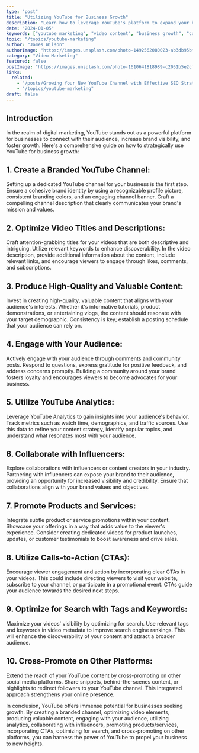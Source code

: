```yaml
---
type: "post"
title: "Utilizing YouTube for Business Growth"
description: "Learn how to leverage YouTube's platform to expand your business reach and drive sustainable growth."
date: "2024-01-05"
keywords: ["youtube marketing", "video content", "business growth", "content strategy"]
topic: "/topics/youtube-marketing"
author: "James Wilson"
authorImage: "https://images.unsplash.com/photo-1492562080023-ab3db95bfbce?q=80&w=100"
category: "Video Marketing"
featured: false
postImage: "https://images.unsplash.com/photo-1610641818989-c2051b5e2cfd?q=80&w=1000"
links:
  related:
    - "/posts/Growing Your New YouTube Channel with Effective SEO Strategies"
    - "/topics/youtube-marketing"
draft: false
---
```


## **Introduction**

In the realm of digital marketing, YouTube stands out as a powerful platform for businesses to connect with their audience, increase brand visibility, and foster growth. Here's a comprehensive guide on how to strategically use YouTube for business growth:

## 1. **Create a Branded YouTube Channel:**

Setting up a dedicated YouTube channel for your business is the first step. Ensure a cohesive brand identity by using a recognizable profile picture, consistent branding colors, and an engaging channel banner. Craft a compelling channel description that clearly communicates your brand's mission and values.

## 2. **Optimize Video Titles and Descriptions:**

Craft attention-grabbing titles for your videos that are both descriptive and intriguing. Utilize relevant keywords to enhance discoverability. In the video description, provide additional information about the content, include relevant links, and encourage viewers to engage through likes, comments, and subscriptions.

## 3. **Produce High-Quality and Valuable Content:**

Invest in creating high-quality, valuable content that aligns with your audience's interests. Whether it's informative tutorials, product demonstrations, or entertaining vlogs, the content should resonate with your target demographic. Consistency is key; establish a posting schedule that your audience can rely on.

## 4. **Engage with Your Audience:**

Actively engage with your audience through comments and community posts. Respond to questions, express gratitude for positive feedback, and address concerns promptly. Building a community around your brand fosters loyalty and encourages viewers to become advocates for your business.

## 5. **Utilize YouTube Analytics:**

Leverage YouTube Analytics to gain insights into your audience's behavior. Track metrics such as watch time, demographics, and traffic sources. Use this data to refine your content strategy, identify popular topics, and understand what resonates most with your audience.

## 6. **Collaborate with Influencers:**

Explore collaborations with influencers or content creators in your industry. Partnering with influencers can expose your brand to their audience, providing an opportunity for increased visibility and credibility. Ensure that collaborations align with your brand values and objectives.

## 7. **Promote Products and Services:**

Integrate subtle product or service promotions within your content. Showcase your offerings in a way that adds value to the viewer's experience. Consider creating dedicated videos for product launches, updates, or customer testimonials to boost awareness and drive sales.

## 8. **Utilize Calls-to-Action (CTAs):**

Encourage viewer engagement and action by incorporating clear CTAs in your videos. This could include directing viewers to visit your website, subscribe to your channel, or participate in a promotional event. CTAs guide your audience towards the desired next steps.

## 9. **Optimize for Search with Tags and Keywords:**

Maximize your videos' visibility by optimizing for search. Use relevant tags and keywords in video metadata to improve search engine rankings. This will enhance the discoverability of your content and attract a broader audience.

## 10. **Cross-Promote on Other Platforms:**

Extend the reach of your YouTube content by cross-promoting on other social media platforms. Share snippets, behind-the-scenes content, or highlights to redirect followers to your YouTube channel. This integrated approach strengthens your online presence.

In conclusion, YouTube offers immense potential for businesses seeking growth. By creating a branded channel, optimizing video elements, producing valuable content, engaging with your audience, utilizing analytics, collaborating with influencers, promoting products/services, incorporating CTAs, optimizing for search, and cross-promoting on other platforms, you can harness the power of YouTube to propel your business to new heights.
